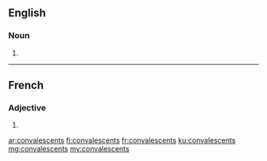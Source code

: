 ==English==

===Noun===
{{head|en|noun plural form}}

# {{plural of|convalescent|lang=en}}

----

==French==

===Adjective===
{{fr-adj-form}}

# {{masculine plural of|convalescent|lang=fr}}

[[ar:convalescents]]
[[fi:convalescents]]
[[fr:convalescents]]
[[ku:convalescents]]
[[mg:convalescents]]
[[my:convalescents]]